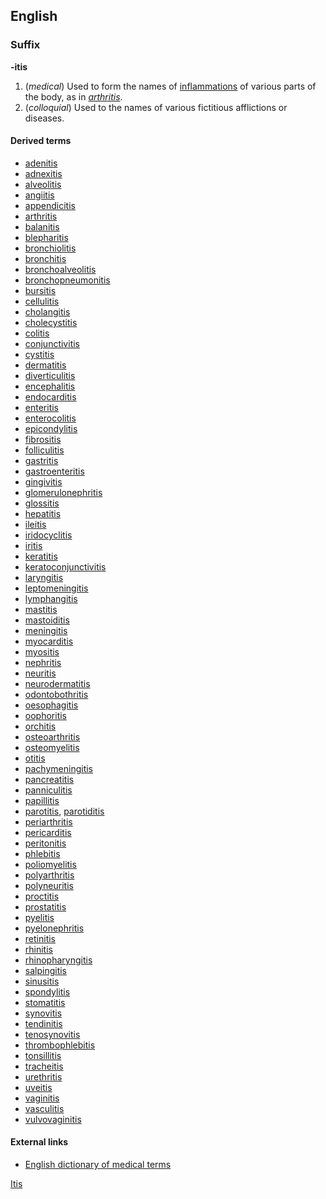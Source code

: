 ==English==
===Suffix===
'''-itis'''

#(''medical'') Used to form the names of [[inflammation]]s of various parts of the body, as in ''[[arthritis]]''.
#(''colloquial'') Used to the names of various fictitious afflictions or diseases.

====Derived terms====
*[[adenitis]]
*[[adnexitis]]
*[[alveolitis]]
*[[angiitis]]
*[[appendicitis]]
*[[arthritis]]
*[[balanitis]]
*[[blepharitis]]
*[[bronchiolitis]]
*[[bronchitis]]
*[[bronchoalveolitis]]
*[[bronchopneumonitis]]
*[[bursitis]]
*[[cellulitis]]
*[[cholangitis]]
*[[cholecystitis]]
*[[colitis]]
*[[conjunctivitis]]
*[[cystitis]]
*[[dermatitis]]
*[[diverticulitis]]
*[[encephalitis]]
*[[endocarditis]]
*[[enteritis]]
*[[enterocolitis]]
*[[epicondylitis]]
*[[fibrositis]]
*[[folliculitis]]
*[[gastritis]]
*[[gastroenteritis]]
*[[gingivitis]]
*[[glomerulonephritis]]
*[[glossitis]]
*[[hepatitis]]
*[[ileitis]]
*[[iridocyclitis]]
*[[iritis]]
*[[keratitis]]
*[[keratoconjunctivitis]]
*[[laryngitis]]
*[[leptomeningitis]]
*[[lymphangitis]]
*[[mastitis]]
*[[mastoiditis]]
*[[meningitis]]
*[[myocarditis]]
*[[myositis]]
*[[nephritis]]
*[[neuritis]]
*[[neurodermatitis]]
*[[odontobothritis]]
*[[oesophagitis]] <!-- also [[esophagitis]] ? -->
*[[oophoritis]]
*[[orchitis]]
*[[osteoarthritis]]
*[[osteomyelitis]]
*[[otitis]]
*[[pachymeningitis]]
*[[pancreatitis]]
*[[panniculitis]]
*[[papillitis]]
*[[parotitis]], [[parotiditis]]
*[[periarthritis]]
*[[pericarditis]]
*[[peritonitis]]
*[[phlebitis]]
*[[poliomyelitis]]
*[[polyarthritis]]
*[[polyneuritis]]
*[[proctitis]]
*[[prostatitis]]
*[[pyelitis]]
*[[pyelonephritis]]
*[[retinitis]]
*[[rhinitis]]
*[[rhinopharyngitis]]
*[[salpingitis]]
*[[sinusitis]]
*[[spondylitis]]
*[[stomatitis]]
*[[synovitis]]
*[[tendinitis]]
*[[tenosynovitis]]
*[[thrombophlebitis]]
*[[tonsillitis]]
*[[tracheitis]]
*[[urethritis]]
*[[uveitis]]
*[[vaginitis]]
*[[vasculitis]]
*[[vulvovaginitis]]

====External links====
*[http://allserv.rug.ac.be/~rvdstich/eugloss/DIC/ English dictionary of medical terms]

[[Category:English suffixes|Itis]]